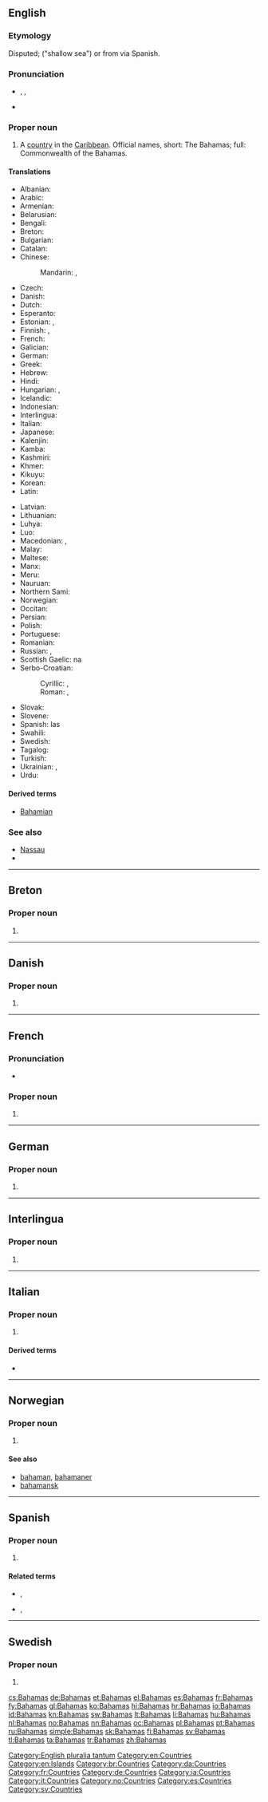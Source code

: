 {{also|bahamas|Bahama's|Baħamas}}
==English==

{{wikipedia}}

===Etymology===
Disputed; {{etyl|es}} {{term|baja|lang=es}} {{term|mar|lang=es}} ("shallow sea") or from {{etyl|tnq|en}} {{term|ba ha ma||big upper middle land|lang=tnq}} via Spanish.

===Pronunciation===
* {{a|UK|US}} {{enPR|bə-hä'-məz}}, {{IPA|/bəˈhɑː.məz/}}, {{X-SAMPA|/b@"hA:.m@z/}}
* {{audio|en-us-Bahamas.ogg|Audio (US)}}

===Proper noun===
{{en-proper noun}}

# A [[country]] in the [[Caribbean]]. Official names, short: The Bahamas; full: Commonwealth of the Bahamas.

====Translations====
{{trans-top|country in the Caribbean}}
* Albanian: {{t-|sq|Bahama}}
* Arabic: {{t-|ar|البهاما|f|tr=al-bahaama|sc=Arab}}
* Armenian: {{t-|hy|Բահամներ|tr=Bahamner|sc=Armn}}
* Belarusian: {{t-|be|Багамы|f|p|tr=Bahámy|sc=Cyrl}}
* Bengali: {{t-|bn|বাহামা|tr=Bāhāmā|sc=Beng}}
* Breton: {{t-|br|Bahamas}}
* Bulgarian: {{t-|bg|Бахамски острови|m|p|tr=Baxámski ostrovi|sc=Cyrl}}
* Catalan: {{t+|ca|Bahames|p}}
* Chinese:
*: Mandarin: {{t-|cmn|巴哈馬|sc=Hani}}, {{t-|cmn|巴哈马|tr=Bāhāmǎ|sc=Hani}}
* Czech: {{t+|cs|Bahamy|f|p}}
* Danish: {{t-|da|Bahamas}}
* Dutch: {{t+|nl|Bahama's|p}}
* Esperanto: {{t-|eo|Bahamoj|p}}
* Estonian: {{t-|et|Bahama}}, {{t-|et|Bahama saared}}
* Finnish: {{t+|fi|Bahama}}, {{t-|fi|Bahamasaaret|p}}
* French: {{t+|fr|Bahamas|f|p}}
* Galician: {{t-|gl|Bahamas|f|p}}
* German: {{t+|de|Bahamas|p}}
* Greek: {{t+|el|Μπαχάμες|tr=Bahámes|sc=Grek}}
* Hebrew: {{t-|he|בהאמה|f|tr=Bahama|sc=Hebr}}
* Hindi: {{t+|hi|बहामास|tr=bahāmās|sc=Deva}}
* Hungarian: {{t-|hu|Bahamák|p}}, {{t+|hu|Bahama-szigetek|p}}
* Icelandic: {{t+|is|Bahamaeyjar}}
* Indonesian: {{t-|id|Bahama}}
* Interlingua: {{t-|ia|Bahamas}}
* Italian: {{t-|it|Bahama|f}}
* Japanese: {{t-|ja|バハマ|tr=Bahama}}
* Kalenjin: {{tø|kln|Pahama}}
* Kamba: {{tø|kam|Mbaama}}
* Kashmiri: {{t-|ks|बहामास|tr=Bahāmās|sc=ks-Arab}}
* Khmer: {{t-|km|បាហាម៉ា|tr=ba ha ma|sc=Khmr}}
* Kikuyu: {{tø|ki|Bahamas}}
* Korean: {{t+|ko|바하마|tr=Bahama|sc=Hang}}
* Latin: {{t-|la|Insulae Bahamenses|f|p}}
{{trans-mid}}
* Latvian: {{t-|lv|Bahamas}}
* Lithuanian: {{t+|lt|Bahamos}}
* Luhya: {{tø|luy|Ebahama}}
* Luo: {{tø|luo|Bahamas}}
* Macedonian: {{t+|mk|Бахами|p|tr=Bahámi|sc=Cyrl}}, {{t-|mk|Бахамски Острови|p|tr=Báhamski Óstrovi|sc=Cyrl}}
* Malay: {{t-|ms|Bahamas}}
* Maltese: {{t-|mt|Baħamas|alt=Il-Baħamas}}
* Manx: {{t-|gv|Bahamaghyn|f|p|alt=Ny Bahamaghyn}}
* Meru: {{tø|mer|Bahama}}
* Nauruan: {{t-|na|Bahamas}}
* Northern Sami: {{tø|se|Bahamas sullot}}
* Norwegian: {{t+|no|Bahamas}}
* Occitan: {{t-|oc|Baamas|f|p}}
* Persian: {{t-|fa|باهاما|tr=Bâhâmâ|sc=fa-Arab}}
* Polish: {{t+|pl|Bahamy|p}}
* Portuguese: {{t+|pt|Bahamas|f|p}}
* Romanian: {{t-|ro|Bahamas}}
* Russian: {{t-|ru|Багамы|f|p|tr=Bagámy|sc=Cyrl}}, {{t-|ru|Багамские острова|m|p|tr=Bagámskije ostrová|sc=Cyrl}}
* Scottish Gaelic: na {{t-|gd|Bahàmas}}
* Serbo-Croatian:
*: Cyrillic: {{t-|sh|Бахами|p|sc=Cyrl}}, {{t-|sh|Бахамска острва|m|p|sc=Cyrl}}
*: Roman: {{t-|sh|Bahami|p}}, {{t-|sh|Bahamska ostrva|m|p}}
* Slovak: {{t-|sk|Bahamy}}
* Slovene: {{t+|sl|Bahami|alt=Bahámi|m|p}}
* Spanish: las {{t+|es|Bahamas|f|p}}
* Swahili: {{t+|sw|Bahama}}
* Swedish: {{t+|sv|Bahamas}}
* Tagalog: {{t+|tl|Bahamas}}
* Turkish: {{t+|tr|Bahamalar|p}}
* Ukrainian: {{t-|uk|Багами|f|p|tr=Bahámy|sc=Cyrl}}, {{t-|uk|Багамські Острови|m|p|tr=Baháms’ki Ostrový|sc=Cyrl}}
* Urdu: {{t-|ur|بہاماس|tr=bahāmās|sc=ur-Arab}}
{{trans-bottom}}

====Derived terms====
* [[Bahamian]]

===See also===
* [[Nassau]]
* {{list:countries of North America/en}}

[[Category:English pluralia tantum]]
[[Category:en:Countries]]
[[Category:en:Islands]]

----

==Breton==

===Proper noun===
{{head|br|proper noun}}

# {{l/en|Bahamas}}

[[Category:br:Countries]]

----

==Danish==

===Proper noun===
{{head|da|proper noun}}

# {{l/en|Bahamas}}

[[Category:da:Countries]]

----

==French==

===Pronunciation===
* {{audio|Fr-Bahamas.ogg|Audio}}

===Proper noun===
{{fr-proper noun}} {{f|p}}

# {{l/en|Bahamas}}

[[Category:fr:Countries]]

----

==German==

===Proper noun===
{{de-proper noun|p}}

# {{l/en|Bahamas}}

[[Category:de:Countries]]

----

==Interlingua==

===Proper noun===
{{ia-proper noun}}

# {{l/en|Bahamas}}

[[Category:ia:Countries]]

----

==Italian==
{{wikipedia|lang=it}}

===Proper noun===
{{it-proper noun}} {{f|p}}

# {{l/en|Bahamas}}

====Derived terms====
* {{l|it|bahamense}}

[[Category:it:Countries]]

----

==Norwegian==

===Proper noun===
{{no-proper noun}}

# {{l/en|Bahamas}}

====See also====
* [[bahaman]], [[bahamaner]]
* [[bahamansk]]

[[Category:no:Countries]]

----

==Spanish==
{{wikipedia|lang=es}}

===Proper noun===
{{head|es|proper noun|g=f-p}}

# {{l/en|Bahamas}}

====Related terms====
* {{l/es|bahamés}}, {{l/es|bahamesa}}
* {{l/es|bahameño}}, {{l/es|bahameña}}

[[Category:es:Countries]]

----

==Swedish==

===Proper noun===
{{head|sv|proper noun}}

# {{l/en|Bahamas}}

[[Category:sv:Countries]]

[[cs:Bahamas]]
[[de:Bahamas]]
[[et:Bahamas]]
[[el:Bahamas]]
[[es:Bahamas]]
[[fr:Bahamas]]
[[fy:Bahamas]]
[[gl:Bahamas]]
[[ko:Bahamas]]
[[hi:Bahamas]]
[[hr:Bahamas]]
[[io:Bahamas]]
[[id:Bahamas]]
[[kn:Bahamas]]
[[sw:Bahamas]]
[[lt:Bahamas]]
[[li:Bahamas]]
[[hu:Bahamas]]
[[nl:Bahamas]]
[[no:Bahamas]]
[[nn:Bahamas]]
[[oc:Bahamas]]
[[pl:Bahamas]]
[[pt:Bahamas]]
[[ru:Bahamas]]
[[simple:Bahamas]]
[[sk:Bahamas]]
[[fi:Bahamas]]
[[sv:Bahamas]]
[[tl:Bahamas]]
[[ta:Bahamas]]
[[tr:Bahamas]]
[[zh:Bahamas]]